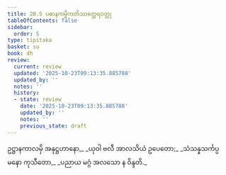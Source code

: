 ```yaml
---
title: 20.5 ပဓာနကမ္မိကတိဿတ္ထေရဝတ္ထု
tableOfContents: false
sidebar:
  order: 5
type: tipitaka
basket: su
book: dh
review:
  current: review
  updated: '2025-10-23T09:13:35.885788'
  updated_by: ''
  notes: ''
  history:
  - state: review
    date: '2025-10-23T09:13:35.885788'
    updated_by: ''
    notes: ''
    previous_state: draft
---
```



<ReviewStatus review={frontmatter.review} showDetails={true} />

<HypothesisAnnotation frontmatter={frontmatter} />

<DynamicBreadcrumb />

<Division number="280" book="dh" e="ch" v="18" p="53">

<Paragraph number="302" type="verses" book="dh">
ဥဋ္ဌာနကာလမှိ အနုဋ္ဌဟာနော,_  
_ယုဝါ ဗလီ အာလသိယံ ဥပေတော;_  
_သံသန္နသင်္ကပ္ပမနော ကုသီတော,_  
_ပညာယ မဂ္ဂံ အလသော န ဝိန္ဒတိ._
</Paragraph>
</Division>